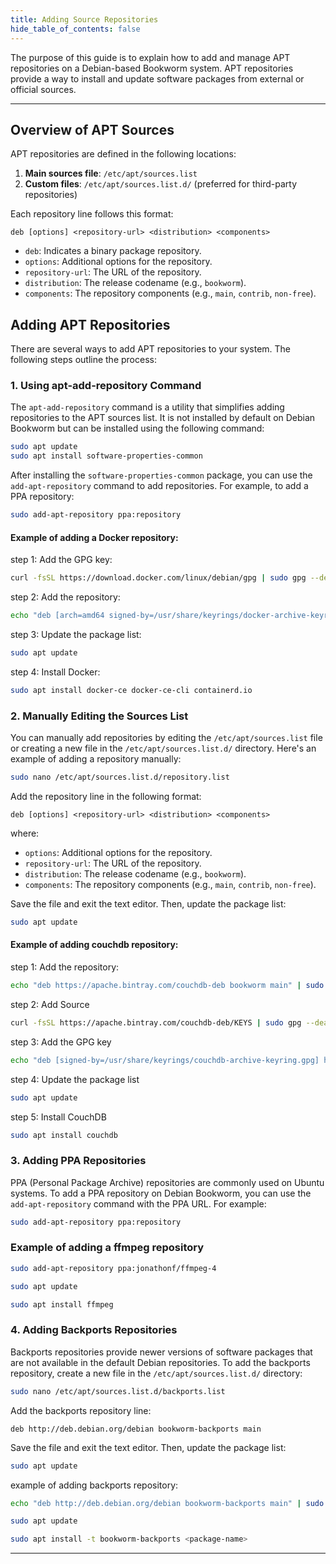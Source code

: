 ```yaml
---
title: Adding Source Repositories
hide_table_of_contents: false
---
```


The purpose of this guide is to explain how to add and manage APT repositories on a Debian-based Bookworm system. APT repositories provide a way to install and update software packages from external or official sources.

---

## Overview of APT Sources

APT repositories are defined in the following locations:

1. **Main sources file**: `/etc/apt/sources.list`
2. **Custom files**: `/etc/apt/sources.list.d/` (preferred for third-party repositories)

Each repository line follows this format:

```plaintext
deb [options] <repository-url> <distribution> <components>
```

- `deb`: Indicates a binary package repository.
- `options`: Additional options for the repository.
- `repository-url`: The URL of the repository.
- `distribution`: The release codename (e.g., `bookworm`).
- `components`: The repository components (e.g., `main`, `contrib`, `non-free`).


## Adding APT Repositories

There are several ways to add APT repositories to your system. The following steps outline the process:

### 1. Using apt-add-repository Command

The `apt-add-repository` command is a utility that simplifies adding repositories to the APT sources list. It is not installed by default on Debian Bookworm but can be installed using the following command:

```bash
sudo apt update
sudo apt install software-properties-common
```

After installing the `software-properties-common` package, you can use the `add-apt-repository` command to add repositories. For example, to add a PPA repository:

```bash
sudo add-apt-repository ppa:repository
```

#### Example of adding a Docker repository:

step 1: Add the GPG key:

```bash
curl -fsSL https://download.docker.com/linux/debian/gpg | sudo gpg --dearmor -o /usr/share/keyrings/docker-archive-keyring.gpg
```

step 2: Add the repository:

```bash
echo "deb [arch=amd64 signed-by=/usr/share/keyrings/docker-archive-keyring.gpg] https://download.docker.com/linux/debian bookworm stable" | sudo tee /etc/apt/sources.list.d/docker.list > /dev
```

step 3: Update the package list:

```bash
sudo apt update
```

step 4: Install Docker:

```bash
sudo apt install docker-ce docker-ce-cli containerd.io
```

### 2. Manually Editing the Sources List

You can manually add repositories by editing the `/etc/apt/sources.list` file or creating a new file in the `/etc/apt/sources.list.d/` directory. Here's an example of adding a repository manually:

```bash
sudo nano /etc/apt/sources.list.d/repository.list
```

Add the repository line in the following format:

```plaintext
deb [options] <repository-url> <distribution> <components>
```

where:
- `options`: Additional options for the repository.
- `repository-url`: The URL of the repository.
- `distribution`: The release codename (e.g., `bookworm`).
- `components`: The repository components (e.g., `main`, `contrib`, `non-free`).


Save the file and exit the text editor. Then, update the package list:

```bash
sudo apt update
```

#### Example of adding couchdb repository:

step 1: Add the repository:

```bash
echo "deb https://apache.bintray.com/couchdb-deb bookworm main" | sudo tee /etc/apt/sources.list.d/couchdb.list
```

step 2: Add Source

```bash
curl -fsSL https://apache.bintray.com/couchdb-deb/KEYS | sudo gpg --dearmor -o /usr/share/keyrings/couchdb-archive-keyring.gpg
```

step 3: Add the GPG key

```bash
echo "deb [signed-by=/usr/share/keyrings/couchdb-archive-keyring.gpg] https://apache.bintray.com/couchdb-deb bookworm main" | sudo tee /etc/apt/sources.list.d/couchdb.list
```

step 4: Update the package list

```bash
sudo apt update
```
step 5: Install CouchDB

```bash
sudo apt install couchdb
```


### 3. Adding PPA Repositories

PPA (Personal Package Archive) repositories are commonly used on Ubuntu systems. To add a PPA repository on Debian Bookworm, you can use the `add-apt-repository` command with the PPA URL. For example:


```bash
sudo add-apt-repository ppa:repository
```

### Example of adding a ffmpeg repository

```bash
sudo add-apt-repository ppa:jonathonf/ffmpeg-4
```

```bash
sudo apt update
```

```bash
sudo apt install ffmpeg
```

### 4. Adding Backports Repositories

Backports repositories provide newer versions of software packages that are not available in the default Debian repositories. To add the backports repository, create a new file in the `/etc/apt/sources.list.d/` directory:

```bash
sudo nano /etc/apt/sources.list.d/backports.list
```

Add the backports repository line:

```plaintext
deb http://deb.debian.org/debian bookworm-backports main
```

Save the file and exit the text editor. Then, update the package list:

```bash
sudo apt update
```

example of adding backports repository:

```bash
echo "deb http://deb.debian.org/debian bookworm-backports main" | sudo tee /etc/apt/sources.list.d/backports.list
```

```bash
sudo apt update
```

```bash
sudo apt install -t bookworm-backports <package-name>
```

---







